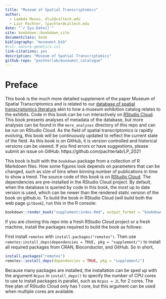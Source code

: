 ```yaml
--- 
title: "Museum of Spatial Transcriptomics"
author: 
  - Lambda Moses, dlu2@caltech.edu
  - Lior Pachter, lpachter@caltech.edu
date: "`r Sys.Date()`"
site: bookdown::bookdown_site
documentclass: book
bibliography: "museumst.bib"
#csl: nature-genetics.csl
link-citations: yes
description: "Museum of Spatial Transcriptomics"
github-repo: "pachterlab/museumst_catalogue"
---
```


# Preface {-}

This book is the much more detailed supplement of the paper Museum of Spatial Transcriptomics and is related to our [database of spatial transcriptomics literature](https://docs.google.com/spreadsheets/d/1sJDb9B7AtYmfKv4-m8XR7uc3XXw_k4kGSout8cqZ8bY/edit?usp=sharing) akin to how a museum exhibition catalog relates to the exhibits. Code in this book can be run interactively on [RStudio Cloud](https://rstudio.cloud/project/2492054). This book presents analyses of metadata of the database, but more analyses can be found in the `more_analyses` directory of this repo and can be run on RStudio Cloud. As the field of spatial transcriptomics is rapidly evolving, this book will be continuously updated to reflect the current state of the field. As this book is on GitHub, it is version controlled and historical versions can be viewed. If you find errors or have suggestions, please submit an issue on GitHub: https://github.com/pachterlab/LP_2021

This book is built with the `bookdown` package from a collection of R Markdown files. How some figures look depends on parameters that can be changed, such as size of bins when binning number of publications in time to show a trend. The source code of this book is on [RStudio Cloud](https://rstudio.cloud/project/2492054). The dependencies are pre-installed in the RStudio Cloud project. By default, when the database is queried by code in this book, the most up to date version is used, which can be newer than the rendered static version of the book on github.io. To build the book in RStudio Cloud (will build both the web page `gitbook`), run this in the R console:

```r
bookdown::render_book("supplement/index.Rmd", output_format = "bookdown::gitbook")
```

If you are cloning this repo into a fresh RStudio Cloud project or a fresh machine, install the packages required to build the book as follows:

First install `remotes` with `install.packages("remotes")`. Then use `remotes:install_deps(dependencies = TRUE, pkg = "supplement/")` to install all required packages from CRAN, Bioconductor, and GitHub. So in short,

```r
install.packages("remotes")
remotes::install_deps(dependencies = TRUE, pkg = "supplement/")
```

Because many packages are installed, the installation can be sped up with the argument `Ncpus` in `install_deps()` to specify the number of CPU cores to use to install packages in parallel, such as `Ncpus = 2L` for 2 cores. The free plan of RStudio Cloud only has 1 core, but this argument can be used when multiple cores are available.
